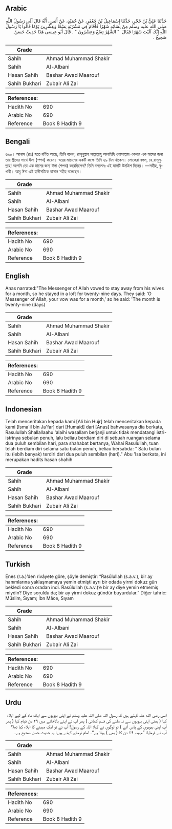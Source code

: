 ## Arabic


<div dir="rtl" lang="ar" style={{fontSize:'larger',backgroundColor:'#f8f9fa',padding:20}}>
حَدَّثَنَا عَلِيُّ بْنُ حُجْرٍ، حَدَّثَنَا إِسْمَاعِيلُ بْنُ جَعْفَرٍ، عَنْ حُمَيْدٍ، عَنْ أَنَسٍ، أَنَّهُ قَالَ آلَى رَسُولُ اللَّهِ صلى الله عليه وسلم مِنْ نِسَائِهِ شَهْرًا فَأَقَامَ فِي مَشْرُبَةٍ تِسْعًا وَعِشْرِينَ يَوْمًا قَالُوا يَا رَسُولَ اللَّهِ إِنَّكَ آلَيْتَ شَهْرًا فَقَالَ ‏ "‏ الشَّهْرُ تِسْعٌ وَعِشْرُونَ ‏"‏ ‏.‏ قَالَ أَبُو عِيسَى هَذَا حَدِيثٌ حَسَنٌ صَحِيحٌ ‏.‏
</div>
<div style={{backgroundColor:'#f8f9fa',padding:20, marginBottom: 10}}><table> <thead> <tr> <th>Grade</th> <th></th> </tr> </thead> <tbody> <tr><td>Sahih</td><td>Ahmad Muhammad Shakir</td></tr><tr><td>Sahih</td><td>Al-Albani</td></tr><tr><td>Hasan Sahih</td><td>Bashar Awad Maarouf</td></tr><tr><td>Sahih Bukhari</td><td>Zubair Ali Zai</td></tr></tbody></table><table> <thead> <tr> <th>References:</th> <th></th> </tr> </thead> <tbody><tr><td>Hadith No</td><td>690</td></tr><tr><td>Arabic No</td><td>690</td></tr><tr><td>Reference</td><td>Book 8 Hadith 9</td></tr></tbody></table></div>

## Bengali


<div dir="ltr" lang="bn" style={{fontSize:'larger',backgroundColor:'#f8f9fa',padding:20}}>
৬৯০। আনাস (রাঃ) হতে বর্ণিত আছে, তিনি বলেন, রাসূলুল্লাহ সাল্লাল্লাহু আলাইহি ওয়াসাল্লাম একবার এক মাসের জন্য তার স্ত্রীদের সাথে ঈলা (শপথ) করেন। ঘরের মাচানের একটি কক্ষে তিনি ২৯ দিন থাকেন। লোকেরা বলল, হে রাসূলুল্লাহ! আপনি তো এক মাসের জন্য ঈলা (শপথ) করেছিলেন? তিনি বললেনঃ এই মাসটি উনত্রিশ দিনের। —সহীহ, বুখারী। আবু ঈসা এই হাদীসটিকে হাসান সহীহ বলেছেন।
</div>
<div style={{backgroundColor:'#f8f9fa',padding:20, marginBottom: 10}}><table> <thead> <tr> <th>Grade</th> <th></th> </tr> </thead> <tbody> <tr><td>Sahih</td><td>Ahmad Muhammad Shakir</td></tr><tr><td>Sahih</td><td>Al-Albani</td></tr><tr><td>Hasan Sahih</td><td>Bashar Awad Maarouf</td></tr><tr><td>Sahih Bukhari</td><td>Zubair Ali Zai</td></tr></tbody></table><table> <thead> <tr> <th>References:</th> <th></th> </tr> </thead> <tbody><tr><td>Hadith No</td><td>690</td></tr><tr><td>Arabic No</td><td>690</td></tr><tr><td>Reference</td><td>Book 8 Hadith 9</td></tr></tbody></table></div>

## English


<div dir="ltr" lang="en" style={{fontSize:'larger',backgroundColor:'#f8f9fa',padding:20}}>
Anas narrated:"The Messenger of Allah vowed to stay away from his wives for a month, so he stayed in a loft for twenty-nine days. They said: 'O Messenger of Allah, your vow was for a month,' so he said: 'The month is twenty-nine (days)
</div>
<div style={{backgroundColor:'#f8f9fa',padding:20, marginBottom: 10}}><table> <thead> <tr> <th>Grade</th> <th></th> </tr> </thead> <tbody> <tr><td>Sahih</td><td>Ahmad Muhammad Shakir</td></tr><tr><td>Sahih</td><td>Al-Albani</td></tr><tr><td>Hasan Sahih</td><td>Bashar Awad Maarouf</td></tr><tr><td>Sahih Bukhari</td><td>Zubair Ali Zai</td></tr></tbody></table><table> <thead> <tr> <th>References:</th> <th></th> </tr> </thead> <tbody><tr><td>Hadith No</td><td>690</td></tr><tr><td>Arabic No</td><td>690</td></tr><tr><td>Reference</td><td>Book 8 Hadith 9</td></tr></tbody></table></div>

## Indonesian


<div dir="ltr" lang="id" style={{fontSize:'larger',backgroundColor:'#f8f9fa',padding:20}}>
Telah menceritakan kepada kami [Ali bin Hujr] telah menceritakan kepada kami [Isma'il bin Ja'far] dari [Humaid] dari [Anas] bahwasanya dia berkata, Rasulullah Shallallaahu 'alaihi wasallam berjanji untuk tidak mendatangi istri-istrinya sebulan penuh, lalu beliau berdiam diri di sebuah ruangan selama dua puluh sembilan hari, para shahabat bertanya, Wahai Rasulullah, tuan telah berdiam diri selama satu bulan penuh, beliau bersabda: " Satu bulan itu (lebih banyak) terdiri dari dua puluh sembilan (hari)." Abu 'Isa berkata, ini merupakan hadits hasan shahih
</div>
<div style={{backgroundColor:'#f8f9fa',padding:20, marginBottom: 10}}><table> <thead> <tr> <th>Grade</th> <th></th> </tr> </thead> <tbody> <tr><td>Sahih</td><td>Ahmad Muhammad Shakir</td></tr><tr><td>Sahih</td><td>Al-Albani</td></tr><tr><td>Hasan Sahih</td><td>Bashar Awad Maarouf</td></tr><tr><td>Sahih Bukhari</td><td>Zubair Ali Zai</td></tr></tbody></table><table> <thead> <tr> <th>References:</th> <th></th> </tr> </thead> <tbody><tr><td>Hadith No</td><td>690</td></tr><tr><td>Arabic No</td><td>690</td></tr><tr><td>Reference</td><td>Book 8 Hadith 9</td></tr></tbody></table></div>

## Turkish


<div dir="ltr" lang="tr" style={{fontSize:'larger',backgroundColor:'#f8f9fa',padding:20}}>
Enes (r.a.)’den rivâyete göre, şöyle demiştir: “Rasûlullah (s.a.v.), bir ay hanımlarına yaklaşmamaya yemin etmişti ayrı bir odada yirmi dokuz gün bekledi sonra oradan indi. Rasûlullah (s.a.v.)’e bir ay diye yemin etmemiş miydin? Diye soruldu da; bir ay yirmi dokuz gündür buyurdular.” Diğer tahric: Müslim, Sıyam; İbn Mâce, Sıyam
</div>
<div style={{backgroundColor:'#f8f9fa',padding:20, marginBottom: 10}}><table> <thead> <tr> <th>Grade</th> <th></th> </tr> </thead> <tbody> <tr><td>Sahih</td><td>Ahmad Muhammad Shakir</td></tr><tr><td>Sahih</td><td>Al-Albani</td></tr><tr><td>Hasan Sahih</td><td>Bashar Awad Maarouf</td></tr><tr><td>Sahih Bukhari</td><td>Zubair Ali Zai</td></tr></tbody></table><table> <thead> <tr> <th>References:</th> <th></th> </tr> </thead> <tbody><tr><td>Hadith No</td><td>690</td></tr><tr><td>Arabic No</td><td>690</td></tr><tr><td>Reference</td><td>Book 8 Hadith 9</td></tr></tbody></table></div>

## Urdu


<div dir="rtl" lang="ur" style={{fontSize:'larger',backgroundColor:'#f8f9fa',padding:20}}>
انس رضی الله عنہ کہتے ہیں کہ رسول اللہ صلی اللہ علیہ وسلم نے اپنی بیویوں سے ایک ماہ کے لیے ایلاء کیا ( یعنی اپنی بیویوں سے نہ ملنے کی قسم کھائی ) پھر آپ نے اپنے بالاخانے میں ۲۹ دن قیام کیا ( پھر آپ اپنی بیویوں کے پاس آئے ) تو لوگوں نے کہا: اللہ کے رسول! آپ نے تو ایک مہینے کا ایلاء کیا تھا؟ آپ نے فرمایا: ”مہینہ ۲۹ دن کا ( بھی ) ہوتا ہے“۔ امام ترمذی کہتے ہیں: یہ حدیث حسن صحیح ہے۔
</div>
<div style={{backgroundColor:'#f8f9fa',padding:20, marginBottom: 10}}><table> <thead> <tr> <th>Grade</th> <th></th> </tr> </thead> <tbody> <tr><td>Sahih</td><td>Ahmad Muhammad Shakir</td></tr><tr><td>Sahih</td><td>Al-Albani</td></tr><tr><td>Hasan Sahih</td><td>Bashar Awad Maarouf</td></tr><tr><td>Sahih Bukhari</td><td>Zubair Ali Zai</td></tr></tbody></table><table> <thead> <tr> <th>References:</th> <th></th> </tr> </thead> <tbody><tr><td>Hadith No</td><td>690</td></tr><tr><td>Arabic No</td><td>690</td></tr><tr><td>Reference</td><td>Book 8 Hadith 9</td></tr></tbody></table></div>